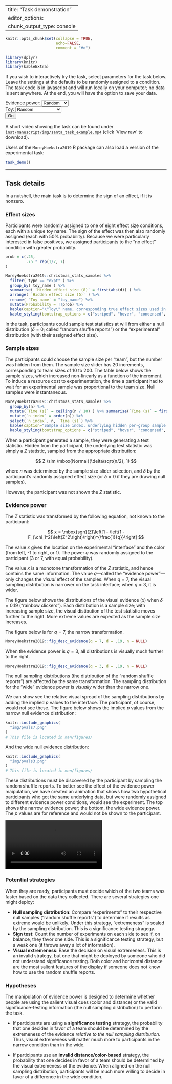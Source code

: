 
---
title: "Task demonstration"
editor_options: 
  chunk_output_type: console
---

```r
knitr::opts_chunk$set(collapse = TRUE, 
                      echo=FALSE,
                      comment = "#>")

library(dplyr)
library(knitr)
library(kableExtra)
```

If you wish to interactively try the task, select parameters for the task below. Leave the settings at the defaults to be randomly assigned to a condition. The task code is in javascript and will run locally on your computer; no data is sent anywhere. At the end, you will have the option to save your data.

<form target = "_blank" action="../extras/task.html" method="get">
	Evidence power:
	<select name="q">
  		<option value="">Random</option>
  		<option value="3">3 (wide)</option>
  		<option value="7">7 (narrow)</option>
	</select>
	<br/>
	Toy:
	<select name="toy_name">
  		<option value="">Random</option>
  		<option value="whizbang balls">whizbang balls</option>
  		<option value="constructo bricks">constructo bricks</option>
  		<option value="rainbow clickers">rainbow clickers</option>
  		<option value="doodle noodles">doodle noodles</option>
   		<option value="singing bling rings">singing bling rings</option>
   	  	<option value="brahma buddies">brahma buddies</option>
   	  	<option value="magic colorclay">magic colorclay</option>
   	  	<option value="moon-candy makers">moon-candy makers</option>
	</select>
  <br/>
  <input type="submit" value="Go">
</form>

A short video showing the task can be found under [`inst/manuscript/img/santa_task_example.mp4`](https://github.com/richarddmorey/Morey_Hoekstra_StatCognition/blob/master/inst/manuscript/img/santa_task_example.mp4)  (click 'View raw' to download).

Users of the `MoreyHoekstra2019` R package can also load a version of the experimental task:

``` r
task_demo()
```


-------

## Task details

In a nutshell, the main task is to determine the sign of an effect, if it is nonzero. 


### Effect sizes

Participants were randomly assigned to one of eight effect size conditions, each with a unique toy name. The sign of the effect was then also randomly assigned (each with 50% probability). Because we were particularly interested in false positives, we assigned participants to the "no effect" condition with greater probability.


```r
prob = c(.25, 
         .75 * rep(1/7, 7)
)

MoreyHoekstra2019::christmas_stats_samples %>% 
  filter( type == "expt" ) %>%
  group_by( toy_name ) %>%
  summarise( `Hidden effect size (δ)` = first(abs(d)) ) %>%
  arrange( `Hidden effect size (δ)` ) %>%
  rename( `Toy name` = "toy_name") %>%
  mutate(Probability = !!prob) %>%
  kable(caption="\"Toy\" name, corresponding true effect sizes used in the study (in standard deviation units) and the probability that a participant would be randomly assigned to that effect size.", digits = 2) %>%
  kable_styling(bootstrap_options = c("striped", "hover", "condensed", "responsive"), full_width = FALSE, position = "float_right", font_size = 16)

```

In the task, participants could sample test statistics at will from either a null distribution ($\delta=0$; called "random shuffle reports") or the "experimental" distribution (with their assigned effect size). 

### Sample sizes

The participants could choose the sample size per "team", but the number was hidden from them. The sample size slider has 20 increments, corresponding to team sizes of 10 to 200. The table below shows the sample sizes, which increased non-linearly as a function of the increment. To induce a resource cost to experimentation, the time a participant had to wait for an experimental sample was proportional to the team size. Null samples were instantaneous.

```r
MoreyHoekstra2019::christmas_stats_samples %>% 
  group_by(n) %>%
  mutate(`Time (s)` = ceiling(n / 10) ) %>% summarise(`Time (s)` = first(`Time (s)`)) %>% 
  mutate(`n index` = order(n)) %>%
  select(`n index`, n, `Time (s)`) %>%
  kable(caption="Sample size index, underlying hidden per-group sample size, and corresponding time delay in seconds taken to return the experimental result, if the result requested was an experimental sample. Random shuffle reports were returned instantaneously.", digits = 2) %>%
  kable_styling(bootstrap_options = c("striped", "hover", "condensed", "responsive"), full_width = FALSE, position = "float_right", font_size = 16)

```
When a participant generated a sample, they were generating a test statistic. Hidden from the participant, the underlying test statistic was simply a $Z$ statistic, sampled from the appropriate distribution:

$$ Z \sim \mbox{Normal}(\delta\sqrt{n/2}, 1) $$

where $n$ was determined by the sample size slider selection, and $\delta$ by the participant's randomly assigned effect size (or $\delta=0$ if they are drawing null samples).

However, the participant was not shown the $Z$ statistic.

### Evidence power

The $Z$ statistic was transformed by the following equation, not known to the participant:

$$ x = \mbox{sgn}(Z)\left[1 - \left(1 - F_{\chi_1^2}\left(Z^2\right)\right)^{\frac{1}{q}}\right] $$

The value $x$ gives the location on the experimental "interface" and the color (from left, -1 to right, or 1). The power $q$ was randomly assigned to the participant (3 or 7, with equal probability).

The value $x$ is a monotone transformation of the $Z$ statistic, and hence contains the same information. The value $q$&mdash;called the "evidence power"&mdash;only changes the *visual* effect of the samples. When $q=7$, the visual sampling distribution is narrower on the task interface; when $q=3$, it is wider.

The figure below shows the distributions of the visual evidence ($x$) when $\delta=0.19$ ("rainbow clickers"). Each distribution is a sample size; with increasing sample size, the visual distibution of the test statistic moves further to the right. More extreme values are expected as the sample size increases.

The figure below is for $q=7$, the narrow transformation.

```r
MoreyHoekstra2019::fig_desc_evidence(q = 7, d = .19, n = NULL)
```

When the evidence power is $q=3$, all distributions is visually much further to the right.

```r
MoreyHoekstra2019::fig_desc_evidence(q = 3, d = .19, n = NULL)
```

The null sampling distributions (the distribution of the "random shuffle reports") are affected by the same transformation. The sampling distribution for the "wide" evidence power is *visually* wider than the narrow one.

We can show see the relative visual spread of the sampling distributions by adding the implied $p$ values to the interface. The participant, of course, would not see these. The figure below shows the implied $p$ values from the narrow null evidence distribution:


```r
knitr::include_graphics(
  "img/pvals7.png"
)
# This file is located in man/figures/
```

And the wide null evidence distribution:

```r
knitr::include_graphics(
  "img/pvals3.png"
)
# This file is located in man/figures/
```

These distributions must be discovered by the participant by sampling the random shuffle reports. To better see the effect of the evidence power maipulation, we have created an animation that shows how two hypothetical participants who got the same underlying data, but were randomly assigned to different evidence power conditions, would see the experiment. The top shows the narrow evidence power; the bottom, the wide evidence power. The $p$ values are for reference and would not be shown to the participant. 

<video style="width: 60%" controls>
  <!-- This file is located in man/figures/ -->
  <source src="../reference/figures/double_ani.mp4" type="video/mp4">
</video>

### Potential strategies

When they are ready, participants must decide which of the two teams was faster based on the data they collected. There are several strategies one might deploy:

* **Null sampling distribution**: Compare "experiments" to their respective null samples ("random shuffle reports") to determine if results as extreme would be unlikely. Under this strategy, "extremeness" is scaled by the sampling distribution. This is a significance testing stragegy.
* **Sign test**: Count the number of experiments on each side to see if, on balance, they favor one side. This is a significance testing strategy, but a weak one (it throws away a lot of information).
* **Visual extremeness**: Base the decision on visual extremeness. This is an invalid strategy, but one that might be deployed by someone who did not understand significance testing. Both color and horizontal distance are the most salient features of the display if someone does not know how to use the random shuffle reports.

### Hypotheses

The manipulation of evidence power is designed to determine whether people are using the salient visual cues (color and distance) or the valid significance-testing information (the null sampling distribution) to perform the task. 

* If participants are using a **significance testing** strategy, the probability that one decides in favor of a team should be determined by the extremeness of the evidence *relative to the null sampling distribution*. Thus, visual extremeness will matter much more to participants in the narrow condition than in the wide.

* If participants use an **invalid distance/color-based** strategy, the probability that one decides in favor of a team should be determined by the visual extremeness of the evidence. When aligned on the null sampling distribution, participants will be much more willing to decide in favor of a difference in the wide condition.





